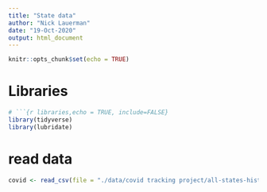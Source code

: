 ```yaml
---
title: "State data"
author: "Nick Lauerman"
date: "19-Oct-2020"
output: html_document
---
```


```r
knitr::opts_chunk$set(echo = TRUE)
```

# Libraries
```r
# ```{r libraries,echo = TRUE, include=FALSE}
library(tidyverse)
library(lubridate)
```

# read data
```r
covid <- read_csv(file = "./data/covid tracking project/all-states-history.csv")
```

